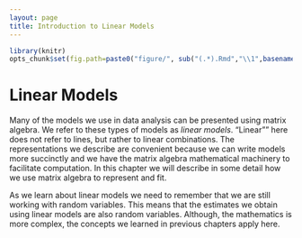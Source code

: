 ```yaml
---
layout: page
title: Introduction to Linear Models
---
```


```r
library(knitr)
opts_chunk$set(fig.path=paste0("figure/", sub("(.*).Rmd","\\1",basename(knitr:::knit_concord$get('infile'))), "-"))
```

# Linear Models

Many of the models we use in data analysis can be presented using matrix algebra. We refer to these types of models as _linear models_. "Linear"" here does not refer to lines, but rather to linear combinations. The representations we describe are convenient because we can write models more succinctly and we have the matrix algebra mathematical machinery to facilitate computation. In this chapter we will describe in some detail how we use matrix algebra to represent and fit.

As we learn about linear models we need to remember that we are still working with random variables. This means that the estimates we obtain using linear models are also random variables. Although, the mathematics is more complex, the concepts we learned in previous chapters apply here. 


